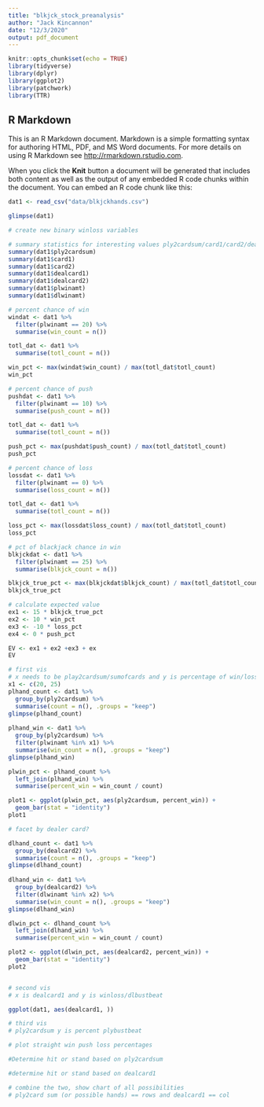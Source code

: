 ```yaml
---
title: "blkjck_stock_preanalysis"
author: "Jack Kincannon"
date: "12/3/2020"
output: pdf_document
---
```


```r
knitr::opts_chunk$set(echo = TRUE)
library(tidyverse)
library(dplyr)
library(ggplot2)
library(patchwork)
library(TTR)
```

## R Markdown

This is an R Markdown document. Markdown is a simple formatting syntax for authoring HTML, PDF, and MS Word documents. For more details on using R Markdown see <http://rmarkdown.rstudio.com>.

When you click the **Knit** button a document will be generated that includes both content as well as the output of any embedded R code chunks within the document. You can embed an R code chunk like this:

```r
dat1 <- read_csv("data/blkjckhands.csv")
```

```r
glimpse(dat1)
```

```r
# create new binary winloss variables 

# summary statistics for interesting values ply2cardsum/card1/card2/dealcard1/dealcard2/winloss/blkjack
summary(dat1$ply2cardsum)
summary(dat1$card1)
summary(dat1$card2)
summary(dat1$dealcard1)
summary(dat1$dealcard2)
summary(dat1$plwinamt)
summary(dat1$dlwinamt)
```


```r

# percent chance of win
windat <- dat1 %>%
  filter(plwinamt == 20) %>%
  summarise(win_count = n()) 

totl_dat <- dat1 %>%
  summarise(totl_count = n())

win_pct <- max(windat$win_count) / max(totl_dat$totl_count)
win_pct

# percent chance of push
pushdat <- dat1 %>%
  filter(plwinamt == 10) %>%
  summarise(push_count = n()) 

totl_dat <- dat1 %>%
  summarise(totl_count = n())

push_pct <- max(pushdat$push_count) / max(totl_dat$totl_count)
push_pct

# percent chance of loss
lossdat <- dat1 %>%
  filter(plwinamt == 0) %>%
  summarise(loss_count = n()) 

totl_dat <- dat1 %>%
  summarise(totl_count = n())

loss_pct <- max(lossdat$loss_count) / max(totl_dat$totl_count)
loss_pct

# pct of blackjack chance in win 
blkjckdat <- dat1 %>%
  filter(plwinamt == 25) %>%
  summarise(blkjck_count = n()) 

blkjck_true_pct <- max(blkjckdat$blkjck_count) / max(totl_dat$totl_count)
blkjck_true_pct

# calculate expected value
ex1 <- 15 * blkjck_true_pct
ex2 <- 10 * win_pct
ex3 <- -10 * loss_pct
ex4 <- 0 * push_pct

EV <- ex1 + ex2 +ex3 + ex
EV
```

```r
# first vis
# x needs to be play2cardsum/sumofcards and y is percentage of win/loss
x1 <- c(20, 25)
plhand_count <- dat1 %>%
  group_by(ply2cardsum) %>%
  summarise(count = n(), .groups = "keep")
glimpse(plhand_count)
  
plhand_win <- dat1 %>%
  group_by(ply2cardsum) %>%
  filter(plwinamt %in% x1) %>%
  summarise(win_count = n(), .groups = "keep")
glimpse(plhand_win)

plwin_pct <- plhand_count %>%
  left_join(plhand_win) %>%
  summarise(percent_win = win_count / count)

plot1 <- ggplot(plwin_pct, aes(ply2cardsum, percent_win)) +
  geom_bar(stat = "identity")
plot1

# facet by dealer card?

```



```r
dlhand_count <- dat1 %>%
  group_by(dealcard2) %>%
  summarise(count = n(), .groups = "keep")
glimpse(dlhand_count)
  
dlhand_win <- dat1 %>%
  group_by(dealcard2) %>%
  filter(dlwinamt %in% x2) %>%
  summarise(win_count = n(), .groups = "keep")
glimpse(dlhand_win)

dlwin_pct <- dlhand_count %>%
  left_join(dlhand_win) %>%
  summarise(percent_win = win_count / count)

plot2 <- ggplot(dlwin_pct, aes(dealcard2, percent_win)) +
  geom_bar(stat = "identity")
plot2


# second vis
# x is dealcard1 and y is winloss/dlbustbeat

ggplot(dat1, aes(dealcard1, ))

# third vis 
# ply2cardsum y is percent plybustbeat

# plot straight win push loss percentages 
```

```r

#Determine hit or stand based on ply2cardsum

#determine hit or stand based on dealcard1

# combine the two, show chart of all possibilities 
# ply2card sum (or possible hands) == rows and dealcard1 == col
```
